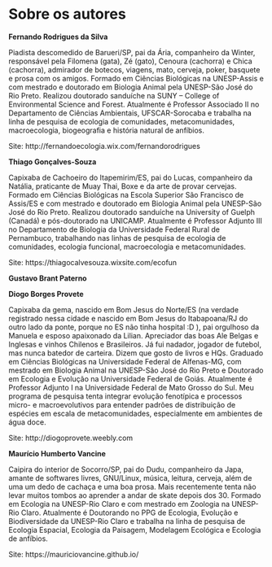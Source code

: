 # Sobre os autores {-}

**Fernando Rodrigues da Silva**

Piadista descomedido de Barueri/SP, pai da Ária, companheiro da Winter, responsável pela Filomena (gata), Zé (gato), Cenoura (cachorra) e Chica (cachorra), admirador de botecos, viagens, mato, cerveja, poker, basquete e prosa com os amigos. Formado em Ciências Biológicas na UNESP-Assis e com mestrado e doutorado em Biologia Animal pela UNESP-São José do Rio Preto. Realizou doutorado sanduíche na SUNY – College of Environmental Science and Forest. Atualmente é Professor Associado II no Departamento de Ciências Ambientais, UFSCAR-Sorocaba e trabalha na linha de pesquisa de ecologia de comunidades, metacomunidades, macroecologia, biogeografia e história natural de anfíbios. 

Site: http://fernandoecologia.wix.com/fernandorodrigues

**Thiago Gonçalves-Souza**

Capixaba de Cachoeiro do Itapemirim/ES, pai do Lucas, companheiro da Natália, praticante de Muay Thai, Boxe e da arte de provar cervejas. Formado em Ciências Biológicas na Escola Superior São Francisco de Assis/ES e com mestrado e doutorado em Biologia Animal pela UNESP-São José do Rio Preto. Realizou doutorado sanduíche na University of Guelph (Canadá) e pós-doutorado na UNICAMP. Atualmente é Professor Adjunto III no Departamento de Biologia da Universidade Federal Rural de Pernambuco, trabalhando nas linhas de pesquisa de ecologia de comunidades, ecologia funcional, macroecologia e metacomunidades.

Site: https://thiagocalvesouza.wixsite.com/ecofun

**Gustavo Brant Paterno**



**Diogo Borges Provete**

Capixaba da gema, nascido em Bom Jesus do Norte/ES (na verdade registrado nessa cidade e nascido em Bom Jesus do Itabapoana/RJ do outro lado da ponte, porque no ES não tinha hospital :D ), pai orgulhoso da Manuela e esposo apaixonado da Lilian. Apreciador das boas Ale Belgas e Inglesas e vinhos Chilenos e Brasileiros. Já fui nadador, jogador de futebol, mas nunca batedor de carteira. Dizem que gosto de livros e HQs. Graduado em Ciências Biológicas na Universidade Federal de Alfenas-MG, com mestrado em Biologia Animal na UNESP-São José do Rio Preto e Doutorado em Ecologia e Evolução na Universidade Federal de Goiás. Atualmente é Professor Adjunto I na Universidade Federal de Mato Grosso do Sul. Meu programa de pesquisa tenta integrar evolução fenotípica e processos micro- e macroevolutivos para entender padrões de distribuição de espécies em escala de metacomunidades, especialmente em ambientes de água doce.

Site: http://diogoprovete.weebly.com

**Maurício Humberto Vancine**

Caipira do interior de Socorro/SP, pai do Dudu, companheiro da Japa, amante de softwares livres, GNU/Linux, música, leitura, cerveja, além de uma um dedo de cachaça e uma boa prosa. Mais recentemente tenta não levar muitos tombos ao aprender a andar de skate depois dos 30. Formado em Ecologia na UNESP-Rio Claro e com mestrado em Zoologia na UNESP-Rio Claro. Atualmente é Doutorando no PPG de Ecologia, Evolução e Biodiversidade da UNESP-Rio Claro e trabalha na linha de pesquisa de Ecologia Espacial, Ecologia da Paisagem, Modelagem Ecológica e Ecologia de anfíbios.

Site: https://mauriciovancine.github.io/
